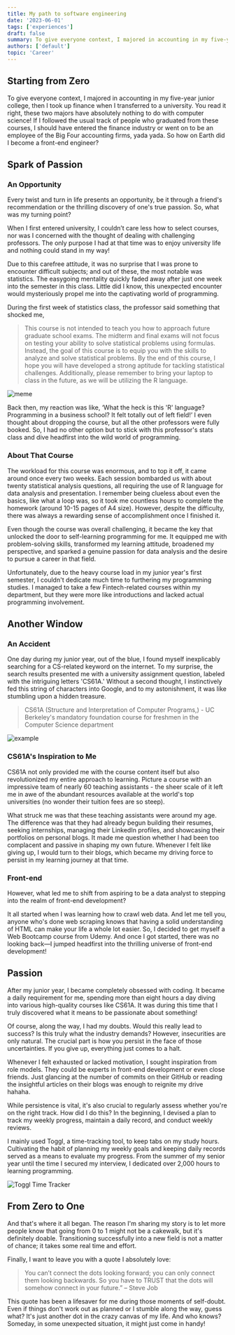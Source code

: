 ```yaml
---
title: My path to software engineering
date: '2023-06-01'
tags: ['experiences']
draft: false
summary: To give everyone context, I majored in accounting in my five-year junior college, then I took up finance when I transferred to a university. You read it right, these two majors have absolutely nothing to do with computer science!
authors: ['default']
topic: 'Career'
---
```


<TOCInline toc={props.toc} asDisclosure />

## Starting from Zero

To give everyone context, I majored in accounting in my five-year junior college, then I took up finance when I transferred to a university. You read it right, these two majors have absolutely nothing to do with computer science! If I followed the usual track of people who graduated from these courses, I should have entered the finance industry or went on to be an employee of the Big Four accounting firms, yada yada. So how on Earth did I become a front-end engineer?

## Spark of Passion

### An Opportunity

Every twist and turn in life presents an opportunity, be it through a friend's recommendation or the thrilling discovery of one's true passion. So, what was my turning point?

When I first entered university, I couldn’t care less how to select courses, nor was I concerned with the thought of dealing with challenging professors. The only purpose I had at that time was to enjoy university life and nothing could stand in my way!

Due to this carefree attitude, it was no surprise that I was prone to encounter difficult subjects; and out of these, the most notable was statistics. The easygoing mentality quickly faded away after just one week into the semester in this class. Little did I know, this unexpected encounter would mysteriously propel me into the captivating world of programming.

During the first week of statistics class, the professor said something that shocked me,

> This course is not intended to teach you how to approach future graduate school exams. The midterm and final exams will not focus on testing your ability to solve statistical problems using formulas. Instead, the goal of this course is to equip you with the skills to analyze and solve statistical problems. By the end of this course, I hope you will have developed a strong aptitude for tackling statistical challenges. Additionally, please remember to bring your laptop to class in the future, as we will be utilizing the R language.

<img alt="meme" src="https://i.imgur.com/aoOpbUm.png" width={128} height={128} loading="lazy" />

Back then, my reaction was like, ‘What the heck is this 'R' language? Programming in a business school? It felt totally out of left field!’ I even thought about dropping the course, but all the other professors were fully booked. So, I had no other option but to stick with this professor's stats class and dive headfirst into the wild world of programming.

### About That Course

The workload for this course was enormous, and to top it off, it came around once every two weeks. Each session bombarded us with about twenty statistical analysis questions, all requiring the use of R language for data analysis and presentation. I remember being clueless about even the basics, like what a loop was, so it took me countless hours to complete the homework (around 10-15 pages of A4 size). However, despite the difficulty, there was always a rewarding sense of accomplishment once I finished it.

Even though the course was overall challenging, it became the key that unlocked the door to self-learning programming for me. It equipped me with problem-solving skills, transformed my learning attitude, broadened my perspective, and sparked a genuine passion for data analysis and the desire to pursue a career in that field.

Unfortunately, due to the heavy course load in my junior year's first semester, I couldn't dedicate much time to furthering my programming studies. I managed to take a few Fintech-related courses within my department, but they were more like introductions and lacked actual programming involvement.

## Another Window

### An Accident

One day during my junior year, out of the blue, I found myself inexplicably searching for a CS-related keyword on the internet. To my surprise, the search results presented me with a university assignment question, labeled with the intriguing letters 'CS61A.' Without a second thought, I instinctively fed this string of characters into Google, and to my astonishment, it was like stumbling upon a hidden treasure.

> CS61A (Structure and Interpretation of Computer Programs,) - UC Berkeley's mandatory foundation course for freshmen in the Computer Science department

![example](https://i.imgur.com/gscXgBI.png)

### CS61A's Inspiration to Me

CS61A not only provided me with the course content itself but also revolutionized my entire approach to learning. Picture a course with an impressive team of nearly 60 teaching assistants - the sheer scale of it left me in awe of the abundant resources available at the world's top universities (no wonder their tuition fees are so steep).

What struck me was that these teaching assistants were around my age. The difference was that they had already begun building their resumes, seeking internships, managing their LinkedIn profiles, and showcasing their portfolios on personal blogs. It made me question whether I had been too complacent and passive in shaping my own future. Whenever I felt like giving up, I would turn to their blogs, which became my driving force to persist in my learning journey at that time.

### Front-end

However, what led me to shift from aspiring to be a data analyst to stepping into the realm of front-end development?

It all started when I was learning how to crawl web data. And let me tell you, anyone who's done web scraping knows that having a solid understanding of HTML can make your life a whole lot easier. So, I decided to get myself a Web Bootcamp course from Udemy. And once I got started, there was no looking back—I jumped headfirst into the thrilling universe of front-end development!

## Passion

After my junior year, I became completely obsessed with coding. It became a daily requirement for me, spending more than eight hours a day diving into various high-quality courses like CS61A. It was during this time that I truly discovered what it means to be passionate about something!

Of course, along the way, I had my doubts. Would this really lead to success? Is this truly what the industry demands? However, insecurities are only natural. The crucial part is how you persist in the face of those uncertainties. If you give up, everything just comes to a halt.

Whenever I felt exhausted or lacked motivation, I sought inspiration from role models. They could be experts in front-end development or even close friends. Just glancing at the number of commits on their GitHub or reading the insightful articles on their blogs was enough to reignite my drive hahaha.

While persistence is vital, it's also crucial to regularly assess whether you're on the right track. How did I do this? In the beginning, I devised a plan to track my weekly progress, maintain a daily record, and conduct weekly reviews.

I mainly used Toggl, a time-tracking tool, to keep tabs on my study hours. Cultivating the habit of planning my weekly goals and keeping daily records served as a means to evaluate my progress. From the summer of my senior year until the time I secured my interview, I dedicated over 2,000 hours to learning programming.

![Toggl Time Tracker](https://i.imgur.com/O1253YM.png)

## From Zero to One

And that's where it all began. The reason I'm sharing my story is to let more people know that going from 0 to 1 might not be a cakewalk, but it's definitely doable. Transitioning successfully into a new field is not a matter of chance; it takes some real time and effort.

Finally, I want to leave you with a quote I absolutely love:

> You can’t connect the dots looking forward; you can only connect them looking backwards. So you have to TRUST that the dots will somehow connect in your future.” – Steve Job

This quote has been a lifesaver for me during those moments of self-doubt. Even if things don't work out as planned or I stumble along the way, guess what? It's just another dot in the crazy canvas of my life. And who knows? Someday, in some unexpected situation, it might just come in handy!
